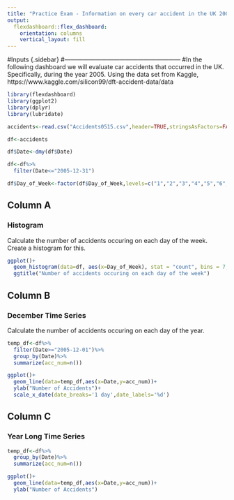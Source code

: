 ```yaml
---
title: "Practice Exam - Information on every car accident in the UK 2005-15"
output: 
  flexdashboard::flex_dashboard:
    orientation: columns
    vertical_layout: fill
---
```

#Inputs {.sidebar}
#---------------------------------------------------------
#In the following dashboard we will evaluate car accidents that occurred in the UK. Specifically, during the year 2005. Using the data set from Kaggle, https://www.kaggle.com/silicon99/dft-accident-data/data 


```r
library(flexdashboard)
library(ggplot2)
library(dplyr)
library(lubridate)
```

```r
accidents<-read.csv("Accidents0515.csv",header=TRUE,stringsAsFactors=FALSE)

```

```r
df<-accidents
```

```r
df$Date<-dmy(df$Date)
```

```r
df<-df%>%
  filter(Date<="2005-12-31")
```

```r
df$Day_of_Week<-factor(df$Day_of_Week,levels=c("1","2","3","4","5","6","7"))
```

Column A {data-width=650}
-----------------------------------------------------------------------

### Histogram
Calculate the number of accidents occuring on each day of the week. 
Create a histogram for this.

```r
ggplot()+
  geom_histogram(data=df, aes(x=Day_of_Week), stat = "count", bins = 7, binwidth = 13, color="white", fill="orange")+
  ggtitle("Number of accidents occuring on each day of the week")
```

Column B {data-width=350}
-----------------------------------------------------------------------

### December Time Series 

Calculate the number of accidents occuring on each day of the year. 
```r
temp_df<-df%>%
  filter(Date>="2005-12-01")%>%
  group_by(Date)%>%
  summarize(acc_num=n())
```


```r
ggplot()+
  geom_line(data=temp_df,aes(x=Date,y=acc_num))+
  ylab("Number of Accidents")+
  scale_x_date(date_breaks='1 day',date_labels='%d')
```

Column C {data-width=350}
-----------------------------------------------------------------------

### Year Long Time Series

```r
temp_df<-df%>%
  group_by(Date)%>%
  summarize(acc_num=n())
```

```r
ggplot()+
  geom_line(data=temp_df,aes(x=Date,y=acc_num))+
  ylab("Number of Accidents")
```

